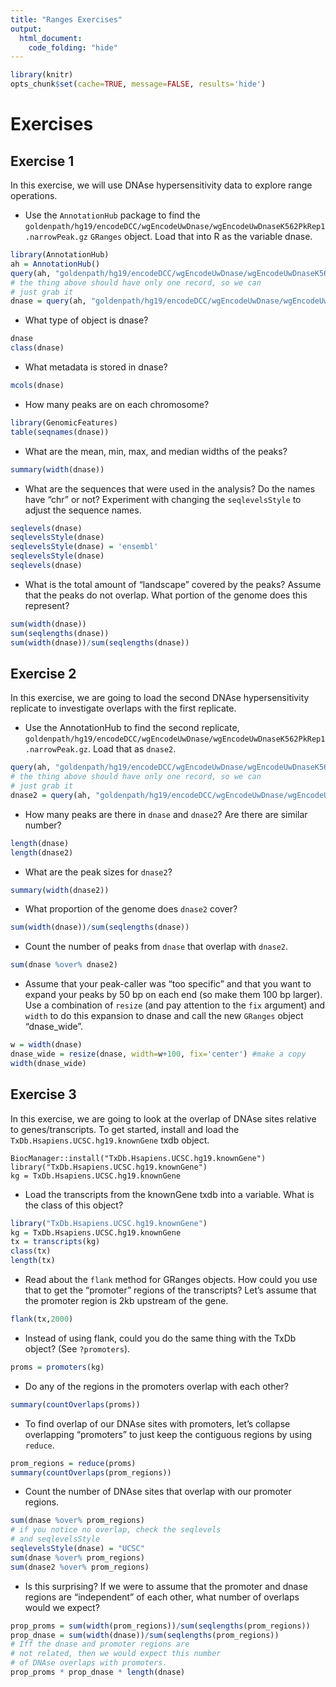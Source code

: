 ```yaml
---
title: "Ranges Exercises"
output: 
  html_document:
    code_folding: "hide"
---
```


```r
library(knitr)
opts_chunk$set(cache=TRUE, message=FALSE, results='hide')
```

# Exercises

## Exercise 1

In this exercise, we will use DNAse hypersensitivity data to explore range operations.

- Use the `AnnotationHub` package to find the `goldenpath/hg19/encodeDCC/wgEncodeUwDnase/wgEncodeUwDnaseK562PkRep1.narrowPeak.gz` `GRanges` object. Load
that into R as the variable dnase.

```r
library(AnnotationHub)
ah = AnnotationHub()
query(ah, "goldenpath/hg19/encodeDCC/wgEncodeUwDnase/wgEncodeUwDnaseK562PkRep1.narrowPeak.gz")
# the thing above should have only one record, so we can 
# just grab it
dnase = query(ah, "goldenpath/hg19/encodeDCC/wgEncodeUwDnase/wgEncodeUwDnaseK562PkRep1.narrowPeak.gz")[[1]]
```

- What type of object is dnase?

```r
dnase
class(dnase)
```

- What metadata is stored in dnase?

```r
mcols(dnase)
```

- How many peaks are on each chromosome?

```r
library(GenomicFeatures)
table(seqnames(dnase))
```

- What are the mean, min, max, and median widths of the peaks?

```r
summary(width(dnase))
```

- What are the sequences that were used in the analysis? Do the names have "chr" or not? Experiment with changing the
`seqlevelsStyle` to adjust the sequence names. 

```r
seqlevels(dnase)
seqlevelsStyle(dnase)
seqlevelsStyle(dnase) = 'ensembl'
seqlevelsStyle(dnase)
seqlevels(dnase)
```

- What is the total amount of "landscape" covered by the peaks? Assume that the peaks do not overlap. What portion
of the genome does this represent?

```r
sum(width(dnase))
sum(seqlengths(dnase))
sum(width(dnase))/sum(seqlengths(dnase))
```

## Exercise 2

In this exercise, we are going to load the second DNAse hypersensitivity replicate to investigate overlaps with
the first replicate.

- Use the AnnotationHub to find the second replicate, `goldenpath/hg19/encodeDCC/wgEncodeUwDnase/wgEncodeUwDnaseK562PkRep1.narrowPeak.gz`. Load that as `dnase2`.

```r
query(ah, "goldenpath/hg19/encodeDCC/wgEncodeUwDnase/wgEncodeUwDnaseK562PkRep2.narrowPeak.gz")
# the thing above should have only one record, so we can 
# just grab it
dnase2 = query(ah, "goldenpath/hg19/encodeDCC/wgEncodeUwDnase/wgEncodeUwDnaseK562PkRep2.narrowPeak.gz")[[1]]
```

- How many peaks are there in `dnase` and `dnase2`? Are there are similar number?

```r
length(dnase)
length(dnase2)
```

- What are the peak sizes for `dnase2`?

```r
summary(width(dnase2))
```

- What proportion of the genome does `dnase2` cover?

```r
sum(width(dnase))/sum(seqlengths(dnase))
```

- Count the number of peaks from `dnase` that overlap with `dnase2`.

```r
sum(dnase %over% dnase2)
```

- Assume that your peak-caller was "too specific" and that you want to expand your peaks
by 50 bp on each end (so make them 100 bp larger). Use a combination of `resize` (and pay
attention to the `fix` argument) and `width` to do this expansion to dnase and call the
new `GRanges` object "dnase_wide".

```r
w = width(dnase)
dnase_wide = resize(dnase, width=w+100, fix='center') #make a copy
width(dnase_wide)
```

## Exercise 3

In this exercise, we are going to look at the overlap of DNAse sites relative to genes/transcripts.
To get started, install and load the `TxDb.Hsapiens.UCSC.hg19.knownGene` txdb object.

```
BiocManager::install("TxDb.Hsapiens.UCSC.hg19.knownGene")
library("TxDb.Hsapiens.UCSC.hg19.knownGene")
kg = TxDb.Hsapiens.UCSC.hg19.knownGene
```

- Load the transcripts from the knownGene txdb into a variable. What is the class of this object?

```r
library("TxDb.Hsapiens.UCSC.hg19.knownGene")
kg = TxDb.Hsapiens.UCSC.hg19.knownGene
tx = transcripts(kg)
class(tx)
length(tx)
```

- Read about the `flank` method for GRanges objects. How could you use that to 
get the "promoter" regions of the transcripts? Let's assume that the promoter region is
2kb upstream of the gene.

```r
flank(tx,2000)
```

- Instead of using flank, could you do the same thing with the TxDb object? (See `?promoters`).

```r
proms = promoters(kg)
```

- Do any of the regions in the promoters overlap with each other? 

```r
summary(countOverlaps(proms))
```

- To find overlap of our DNAse sites with promoters, let's collapse overlapping "promoters" to 
just keep the contiguous regions by using `reduce`. 

```r
prom_regions = reduce(proms)
summary(countOverlaps(prom_regions))
```

- Count the number of DNAse sites that overlap with our promoter regions.

```r
sum(dnase %over% prom_regions)
# if you notice no overlap, check the seqlevels
# and seqlevelsStyle
seqlevelsStyle(dnase) = "UCSC"
sum(dnase %over% prom_regions)
sum(dnase2 %over% prom_regions)
```
- Is this surprising? If we were to assume that the promoter and dnase regions
are "independent" of each other, what number of overlaps would we expect?

```r
prop_proms = sum(width(prom_regions))/sum(seqlengths(prom_regions))
prop_dnase = sum(width(dnase))/sum(seqlengths(prom_regions))
# Iff the dnase and promoter regions are 
# not related, then we would expect this number
# of DNAse overlaps with promoters.
prop_proms * prop_dnase * length(dnase) 
```